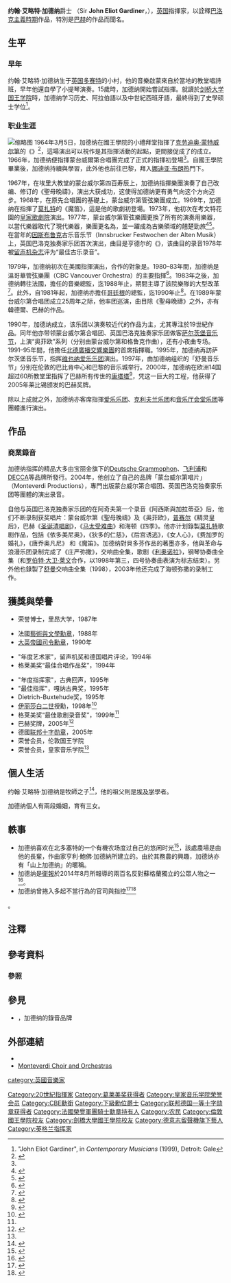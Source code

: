 {{NoteTA
|G1=Music
}}
{{Infobox musical artist
| honorific_prefix    = 
| name                = 约翰·艾略特·加德纳爵士
| honorific_suffix    = [[大英帝國勳章|CBE]]
| Background          = non_vocal_instrumentalist
| image               = File:John Eliot Gardiner at rehearsal in Wroclaw cropped portrait.jpeg
| image_size          = 
| alt                 = Grey-haired man holding conductor's baton in both hands
| caption             = 加德纳爵士，2007年
| birth_date          = {{birth date and age|df=yes|1943|04|20}}
| birth_place         = {{UK}}[[多塞特郡|多赛特]]
| death_date          = <!-- {{death date and age|df=yes|YYYY|MM|DD|YYYY|MM|DD}} (death date 1st) -->
| death_place         = 
| alma_mater          = [[剑桥大学国王学院|剑桥大学国王学院]]<br>[[伦敦国王学院|伦敦国王学院]]
| Genre               = [[古典音乐|古典音乐]]
| Occupation          = [[指挥家|指挥家]]
| years_active        = 1964年至今
| website             = <!-- {{URL|example.com}} -->
}}

'''约翰·艾略特·加德纳'''爵士{{CBE}} （Sir '''John Eliot Gardiner'''，{{bd|1943年|4月20日|||G}}），[[英国|英国]]指揮家，以詮釋[[巴洛克音乐|巴洛克主義時期]]作品，特別是[[巴赫|巴赫]]的作品而聞名。

== 生平 ==
=== 早年 ===
约翰·艾略特·加德纳生于[[英国|英国]][[多塞特郡|多赛特]]的小村{{Link-en|Fontmell Magna|Fontmell Magna}}{{译名请求}}，他的音樂啟蒙來自於當地的教堂唱詩班，早年他還自學了小提琴演奏。15歲時，加德纳開始嘗試指揮。就讀於[[剑桥大学国王学院|剑桥大学国王学院]]時，加德纳学习历史、阿拉伯語以及中世紀西班牙語，最終得到了史學硕士学位<ref name=Gale>"John Eliot Gardiner", in ''Contemporary Musicians'' (1999), Detroit: Gale</ref>。

=== 职业生涯 ===
[[File:English_Barroque_Soloist_36_(14840120894).jpg|缩略图]]
1964年3月5日，加德纳在國王學院的小禮拜堂指揮了[[克劳迪奥·蒙特威尔第|克劳迪奥·蒙特威尔第]]的《{{tsl|en|Vespro della Beata Vergine|聖母晚禱}}》<ref>{{cite book|last=Whenham|first=John|title=Monteverdi, Vespers (1610)|url=https://archive.org/details/monteverdivesper00when|year=1997|publisher=Cambridge University Press|isbn=0 521 45377 1|page=[https://archive.org/details/monteverdivesper00when/page/n93 85]}}</ref>，這場演出可以視作是其指揮活動的起點，更間接促成了{{Link-en|蒙台威尔第合唱团|Monteverdi Choir}}的成立。1966年，加德纳便指揮蒙台威爾第合唱團完成了正式的指揮初登場<ref name=Gale />。自國王學院畢業後，加德纳持續與{{tsl|en|Thurston Dart|瑟斯頓·达尔特}}學習，此外他也前往巴黎，拜入[[娜迪亚·布朗热|娜迪亚·布朗热]]門下。

1967年，在埃里大教堂的蒙台威尔第四百寿辰上，加德纳指揮樂團演奏了自己改编、修订的《聖母晚禱》，演出大获成功，这使得加德纳更有勇气向这个方向迈步。1968年，在原先合唱團的基礎上，蒙台威尔第管弦樂團成立。1969年，加德纳在{{tsl|en|English National Opera|英國國家劇院}}指揮了[[莫扎特|莫扎特]]的《魔笛》，這是他的歌劇初登場。1973年，他初次在考文特花園的[[皇家歌劇院|皇家歌劇院]]演出。1977年，蒙台威尔第管弦樂團更換了所有的演奏用樂器，以當代樂器取代了現代樂器，樂團更名為{{tsl|en|English Baroque Soloists|英国巴洛克独奏家乐团}}，並一躍成為古樂領域的翹楚勁旅<ref>{{cite web|title=The Monteverdi Choir at 50|url=http://www.monteverdi.co.uk/50/timeline/desktop-version|website=Monteverdi Choir|accessdate=25 November 2015|format=Flash|archive-url=https://web.archive.org/web/20151126054615/http://www.monteverdi.co.uk/50/timeline/desktop-version|archive-date=26 November 2015}}</ref><ref>{{cite web|title=English Baroque Soloists|url=http://www.sinfinimusic.com/uk/learn/artists/english-baroque-soloists|website=Sinfini Music|accessdate=25 November 2015|archive-date=2016-03-04|archive-url=https://web.archive.org/web/20160304102906/http://www.sinfinimusic.com/uk/learn/artists/english-baroque-soloists|dead-url=no}}</ref>。在當年的[[因斯布鲁克|因斯布鲁克]]古乐音乐节（Innsbrucker Festwochen der Alten Musik）上，英国巴洛克独奏家乐团首次演出，曲目是亨德尔的《{{tsl|en|Acis and Galatea (Handel)|阿西斯與加拉蒂亞}}》，该曲目的录音1978年被[[留聲機_(雜誌)|留声机杂志]]评为“最佳古乐录音”。

1979年，加德纳初次在美國指揮演出，合作的對象是{{tsl|en|Dallas Symphony Orchestra|達拉斯交響樂團}}。1980–83年間，加德纳是溫哥華管弦樂團（CBC Vancouver Orchestra）的主要指揮<ref name="thecanadianencyclopedia">
{{citation
 |title=CBC Radio Orchestra 
 |url=http://www.thecanadianencyclopedia.com/index.cfm?PgNm=TCE&Params=U1ARTU0000638 
 |accessdate=17 May 2007 
 |archiveurl=https://web.archive.org/web/20070821065746/http://www.thecanadianencyclopedia.com/index.cfm?PgNm=TCE&Params=U1ARTU0000638 
 |archivedate=21 August 2007 
}}
</ref>。1983年之後，加德纳轉往法國，擔任{{tsl|fr|Opéra national de Lyon|里昂國家歌劇院}}的音樂總監，迄1988年止，期間主導了該院樂隊的大型改革<ref>
{{citation
| title = The Opera House Orchestra
| url = http://www.lyon.fr/vdl/sections/en/culture/opera_1/
| accessdate = 17 May 2007 |archiveurl = https://web.archive.org/web/20061203114818/http://www.lyon.fr/vdl/sections/en/culture/opera_1/ |archivedate = 3 December 2006}}
</ref>。此外，自1981年起，加德纳亦擔任[[哥廷根|哥廷根]]的{{tsl|de|Internationale Händel-Festspiele Göttingen|國際韓德爾音樂節}}總監，迄1990年止<ref>
{{citation
| author = Göttingen Händelfestspiele
| title = A Brief History of the Göttingen Händelfestspiele
| year = 2007
| format = PDF
| url = http://www.haendel-festspiele.com/fck_uploads/History-Handel-Festival.pdf
| accessdate = 17 May 2007 | archiveurl = https://web.archive.org/web/20070615110324/http://www.haendel-festspiele.com/fck_uploads/History-Handel-Festival.pdf | archivedate = 15 June 2007
}}
</ref>。在1989年蒙台威尔第合唱团成立25周年之际，他率团巡演，曲目除《聖母晚禱》之外，亦有韓德爾、巴赫的作品。

1990年，加德纳成立{{tsl|en|Orchestre Révolutionnaire et Romantique|革命与浪漫乐团}}，该乐团以演奏较近代的作品为主，尤其專注於19世紀作品。同年他亦带领蒙台威尔第合唱团、英国巴洛克独奏家乐团做客[[萨尔茨堡音乐节|萨尔茨堡音乐节]]，上演“奥菲欧”系列（分别由蒙台威尔第和格鲁克作曲），还有小夜曲专场。1991–95年間，他擔任[[北德廣播易北愛樂樂團|北德廣播交響樂團]]的首席指揮職。1995年，加德纳再訪萨尔茨堡音乐节，指挥[[维也纳爱乐乐团|维也纳爱乐乐团]]演出。1997年，由加德纳组织的「舒曼音乐节」分别在伦敦的巴比肯中心和巴黎的音乐城举行。2000年，加德纳在欧洲14国超过60所教堂里指挥了巴赫所有传世的[[康塔塔|康塔塔]]<ref>
{{citation
 |title       = Bach Cantata Pilgrimage
 |url         = http://www.monteverdiproductions.co.uk/about_us/bcp.cfm
 |accessdate  = 17 May 2007
 |archiveurl  = https://web.archive.org/web/20070426051855/http://www.monteverdiproductions.co.uk/about_us/bcp.cfm
 |archivedate = 26 April 2007
}}
</ref>，凭这一巨大的工程，他获得了2005年莱比锡颁发的巴赫奖牌。 

除以上成就之外，加德纳亦客席指揮[[爱乐乐团|爱乐乐团]]、[[克利夫兰乐团|克利夫兰乐团]]和[[王家音樂廳管弦樂團|音乐厅会堂乐团]]等團體進行演出。

== 作品 ==
=== 商業錄音 ===
加德纳指挥的精品大多由宝丽金旗下的[[Deutsche_Grammophon|Deutsche Grammophon]]、[[飞利浦唱片|飞利浦]]和[[DECCA|DECCA]]等品牌所發行。2004年，他创立了自己的品牌「蒙台威尔第唱片」（Monteverdi Productions），專門出版蒙台威尔第合唱团、英国巴洛克独奏家乐团等團體的演出录音{{efn|其中有[[巴赫|巴赫]]的教堂康塔塔全集，它们都是在巴赫逝世250周年的时候录制的。}}。

自他与英国巴洛克独奏家乐团的在阿奇夫第一个录音《阿西斯與加拉蒂亞》后，他们不断录制获奖唱片：蒙台威尔第《聖母晚禱》及《奥菲欧》，[[亨利·珀塞爾|普赛尔]]《精灵皇后》，巴赫《[[圣诞节清唱剧|圣诞清唱剧]]》，《[[马太受难曲|马太受难曲]]》和海顿《四季》。他亦计划錄製[[莫扎特|莫扎特]]歌剧作品，包括《依多美尼奥》，《狄多的仁慈》，《后宫诱逃》，《女人心》，《费加罗的婚礼》，《唐乔奥凡尼》 和《魔笛》。加德纳對貝多芬作品的著墨亦多，他與革命与浪漫乐团录制完成了《庄严弥撒》，交响曲全集，歌剧《[[利奥诺拉|利奥诺拉]]》，钢琴协奏曲全集（和[[罗伯特·大卫·莱文|罗伯特·大卫·莱文]]合作，以1998年第三，四号协奏曲表演为标志结束）。另外他也錄製了[[舒曼|舒曼]]交响曲全集（1998），2003年他还完成了海顿弥撒的录制工作。

== 獲獎與榮譽 ==
* 荣誉博士，里昂大学，1987年<ref name="monteverdi1">
{{citation
 |title=Monteverdi Productions website 
 |url=http://www.monteverdi.co.uk/about_us/jeg.cfm 
 |accessdate=17 May 2007 
 |archiveurl=https://web.archive.org/web/20070608230722/http://www.monteverdi.co.uk/about_us/jeg.cfm 
 |archivedate= 8 June 2007 
}}</ref>
* 法國[[藝術與文學勳章|藝術與文學勳章]]，1988年
* [[大英帝國勳章|大英帝國司令勳章]]，1990年<ref>
{{London Gazette|issue=51981 |supp=y|page=7|date=29 December 1989}}
</ref>
* "年度艺术家"，留声机奖和德国唱片评论，1994年
* 格莱美奖“最佳合唱作品奖”，1994年{{efn|[[柏辽兹|柏辽兹]]“庄亚弥撒”录音。}}<ref name="grammy1">
{{citation
 |title=Grammy Award Winners 
 |url=http://www.grammy.com/GRAMMY_Awards/Winners/Results.aspx?title=gardiner&winner=&year=0&genreID=0&hp=1 
 |accessdate=17 May 2007 
 |archiveurl=https://web.archive.org/web/20070930155010/http://www.grammy.com/GRAMMY_Awards/Winners/Results.aspx?title=gardiner&winner=&year=0&genreID=0&hp=1 
 |archivedate=30 September 2007 
}}
</ref>
* "年度指挥家"，古典回声，1995年
* "最佳指挥"，嘎纳古典奖，1995年
* Dietrich-Buxtehude奖，1995年
* [[伊丽莎白二世|伊丽莎白二世]]授勳，1998年<ref>{{London Gazette|issue=55610|pages=9843–9844|date=14 September 1999}}</ref>
* 格莱美奖“最佳歌剧录音奖”，1999年{{efn|斯特拉文斯基“[[浪子的历程|浪子的历程]]”，与安娜·苏菲·冯·奥特和布莱恩·托菲欧合作。}}<ref name="grammy1"/>
* 巴赫奖牌，2005年<ref>{{cite press release |last= |first= |date=22 April 2005 |title=Sir John Eliot Gardiner erhält Leipziger Bach-Medaille |url=https://www.nmz.de/kiz/nachrichten/sir-john-eliot-gardiner-erhaelt-leipziger-bach-medaille |work={{tsl|de|neue musikzeitung}} |location=Regensburg |publisher=ConBrio Verlagsgesellschaft mbH |agency=ddp |language=de |access-date=4 July 2018 |archive-date=2021-04-11 |archive-url=https://web.archive.org/web/20210411100500/https://www.nmz.de/kiz/nachrichten/sir-john-eliot-gardiner-erhaelt-leipziger-bach-medaille |dead-url=no }}</ref>
* 德國[[联邦十字勋章|联邦十字勋章]]，2005年
* 荣誉会员，伦敦国王学院
* 荣誉会员，皇家音乐学院<ref name="monteverdi1" />

== 個人生活 ==
约翰·艾略特·加德纳是牧師{{tsl|en|Rolf Gardiner|洛夫·加德纳}}之子<ref>{{cite web |url=http://www.musicianguide.com/biographies/1608002389/John-Eliot-Gardiner.html |title=John Eliot Gardiner Biography |publisher=Musicianguide.com |date= |accessdate=31 October 2012 |archive-date=2021-04-11 |archive-url=https://web.archive.org/web/20210411091647/https://www.musicianguide.com/biographies/1608002389/John-Eliot-Gardiner.html |dead-url=no }}</ref>，他的祖父則是[[埃及学|埃及学]]學者{{tsl|en|Alan Gardiner|艾倫·韓德森·加德纳}}。

加德纳個人有兩段婚姻，育有三女。

== 軼事 ==
* 加德纳喜欢在北多塞特的一个有機农场度过自己的悠闲时光<ref>{{cite web |url=http://www.springheadtrust.co.uk/ |title=a rural centre for creative and sustainable living in Fontmell Magna Dorset |publisher=Springhead Trust |date= |accessdate=23 July 2014 |archive-date=2013-05-22 |archive-url=https://web.archive.org/web/20130522192606/http://springheadtrust.co.uk/ |dead-url=no }}</ref>，該處農場是由他的長輩，作曲家亨利·鮑佛·加德納所建立的。由於其務農的興趣，加德纳亦有「山上加德纳」的暱稱。
* 加德纳是[[衛報|衛報]]於2014年8月所報導的兩百名反對蘇格蘭獨立的公眾人物之一<ref>{{cite news |url=https://www.theguardian.com/politics/2014/aug/07/celebrities-open-letter-scotland-independence-full-text |title=Celebrities' open letter to Scotland – full text and list of signatories | Politics |work=theguardian.com |date=2014-08-07 |accessdate=2014-08-26 |archive-date=2014-08-17 |archive-url=https://web.archive.org/web/20140817131736/http://www.theguardian.com/politics/2014/aug/07/celebrities-open-letter-scotland-independence-full-text |dead-url=no }}</ref>。
* 加德纳曾捲入多起不當行為的官司與指控<ref>{{cite web
 |title=Lunch with the FT: John Eliot Gardiner
 |url=https://www.ft.com/content/cf0c8d2c-0160-11df-8c54-00144feabdc0
 |website=[[Financial_Times|Financial Times]]
 |accessdate=15 March 2019
 |archive-date=2021-04-11
 |archive-url=https://web.archive.org/web/20210411091700/https://www.ft.com/content/cf0c8d2c-0160-11df-8c54-00144feabdc0
 |dead-url=no
 }}</ref><ref>{{Cite web
 |title=The Heckler: why does John Eliot Gardiner have to be so rude?
 |url=https://www.spectator.co.uk/2015/05/the-heckler-why-does-john-eliot-gardiner-have-to-be-so-rude/
 |last=Thompson
 |first=Damian
 |date=2 May 2015
 |website=[[The_Spectator|The Spectator]]
 |accessdate=15 March 2019
 |archive-date=2016-12-14
 |archive-url=https://web.archive.org/web/20161214093825/http://www.spectator.co.uk/2015/05/the-heckler-why-does-john-eliot-gardiner-have-to-be-so-rude/
 |dead-url=no
 }}</ref><ref>
{{Cite web
 |title=The mean, bullying maestro is extinct – or should be
 |url=https://www.spectator.co.uk/2014/04/is-it-possible-to-be-a-real-artist-and-a-nice-person/
 |date=5 April 2014
 |last=Phillips
 |first=Peter
 |website=[[The_Spectator|The Spectator]]
 |accessdate=15 March 2019
}}</ref>。

== 注釋 ==
{{notelist}}

== 參考資料 ==
=== 參照 ===
{{reflist|2}}

== 參見 ==
{{portal|古典音樂}}
* {{tsl|en|Soli Deo Gloria (record label)|Soli Deo Gloria}}，加德纳的錄音品牌

== 外部連結 ==
{{Commons category}}
* {{Discogs artist|833722}}
* [http://www.monteverdi.co.uk Monteverdi Choir and Orchestras] {{Wayback|url=http://www.monteverdi.co.uk/ |date=20220206145205 }}

{{Authority control}}
{{DEFAULTSORT:Gardiner, John Eliot}}

[[Category:20世紀指揮家|Category:20世紀指揮家]]
[[category:英國音樂家|category:英國音樂家]]
[[Category:葛莱美奖获得者|Category:葛莱美奖获得者]]
[[Category:皇家音乐学院荣誉会员|Category:皇家音乐学院荣誉会员]]
[[Category:CBE勳銜|Category:CBE勳銜]]
[[Category:下級勳位爵士|Category:下級勳位爵士]]
[[Category:联邦德国一等十字勋章获得者|Category:联邦德国一等十字勋章获得者]]
[[Category:法國榮譽軍團騎士勳章持有人|Category:法國榮譽軍團騎士勳章持有人]]
[[Category:农民|Category:农民]]
[[Category:倫敦國王學院校友|Category:倫敦國王學院校友]]
[[Category:劍橋大學國王學院校友|Category:劍橋大學國王學院校友]]
[[Category:德意志留聲機旗下藝人|Category:德意志留聲機旗下藝人]]
[[Category:英格兰指挥家|Category:英格兰指挥家]]